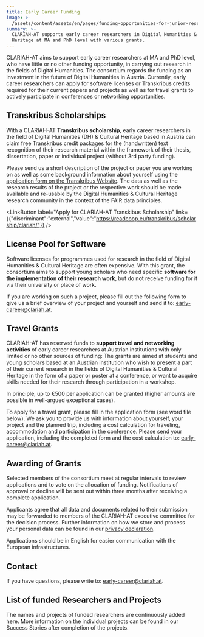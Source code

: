 ```yaml
---
title: Early Career Funding
image: >-
  /assets/content/assets/en/pages/funding-opportunities-for-junior-researcher/image.jpg
summary: >-
  CLARIAH-AT supports early career researchers in Digital Humanities & Cultural
  Heritage at MA and PhD level with various grants.
---
```

CLARIAH-AT aims to support early career researchers at MA and PhD level, who have little or no other funding opportunity, in carrying out research in the fields of Digital Humanities. The consortium regards the funding as an investment in the future of Digital Humanities in Austria. Currently, early career researchers can apply for software licenses or Transkribus credits required for their current papers and projects as well as for travel grants to actively participate in conferences or networking opportunities.

## Transkribus Scholarships

With a CLARIAH-AT **Transkribus scholarship**, early career researchers in the field of Digital Humanities (DH) & Cultural Heritage based in Austria can claim free Transkribus credit packages for the (handwritten) text recognition of their research material within the framework of their thesis, dissertation, paper or individual project (without 3rd party funding).

Please send us a short description of the project or paper you are working on as well as some background information about yourself using the [application form on the Transkribus Website](https://readcoop.eu/transkribus/scholarship/clariah/). The data as well as the research results of the project or the respective work should be made available and re-usable by the Digital Humanities & Cultural Heritage research community in the context of the FAIR data principles.

<LinkButton label="Apply for CLARIAH-AT Transkibus Scholarship" link={{"discriminant":"external","value":"https://readcoop.eu/transkribus/scholarship/clariah/"}} />

## License Pool for Software

Software licenses for programmes used for research in the field of Digital Humanities & Cultural Heritage are often expensive. With this grant, the consortium aims to support young scholars who need specific **software for the implementation of their research work**, but do not receive funding for it via their university or place of work.

If you are working on such a project, please fill out the following form to give us a brief overview of your project and yourself and send it to: [early-career@clariah.at](mailto:early-career@clariah.at).

<DownloadButton label="Download Application Form for Software" href="/assets/content/downloads/en/pages/funding-opportunities-for-junior-researcher/clariah-at-licensepool-earlycareer.docx" />

## Travel Grants

CLARIAH-AT has reserved funds to **support travel and networking activities** of early career researchers at Austrian institutions with only limited or no other sources of funding: The grants are aimed at students and young scholars based at an Austrian institution who wish to present a part of their current research in the fields of Digital Humanities & Cultural Heritage in the form of a paper or poster at a conference, or want to acquire skills needed for their research through participation in a workshop.

In principle, up to €500 per application can be granted (higher amounts are possible in well-argued exceptional cases).

To apply for a travel grant, please fill in the application form (see word file below). We ask you to provide us with information about yourself, your project and the planned trip, including a cost calculation for traveling, accommodation and participation in the conference. Please send your application, including the completed form and the cost calculation to: [early-career@clariah.at](mailto:early-career@clariah.at).

<DownloadButton label="Download Application Form for Travel Grants" href="/assets/content/downloads/en/pages/funding-opportunities-for-junior-researcher/clariah-at-travelgrants-earlycareer.docx" />

## Awarding of Grants

Selected members of the consortium meet at regular intervals to review applications and to vote on the allocation of funding. Notifications of approval or decline will be sent out within three months after receiving a complete application.

Applicants agree that all data and documents related to their submission may be forwarded to members of the CLARIAH-AT executive committee for the decision process. Further information on how we store and process your personal data can be found in our [privacy declaration](/en/privacy-declaration).

Applications should be in English for easier communication with the European infrastructures.

## Contact

If you have questions, please write to: [early-career@clariah.at](mailto:office@clariah.at).

## List of funded Researchers and Projects

The names and projects of funded researchers are continuously added here. More information on the individual projects can be found in our Success Stories after completion of the projects.
